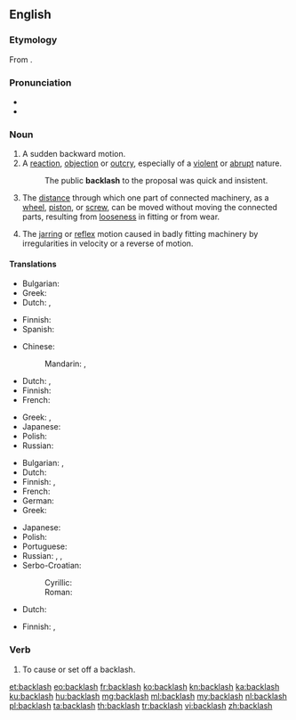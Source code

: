 ==English==
{{wikipedia|dab=backlash (disambiguation)|backlash}}

===Etymology===
From {{compound|back|lash|lang=en}}.

===Pronunciation===
* {{IPA|/ˈbækˌlæʃ/|lang=en}}
* {{audio|en-us-backlash.ogg|Audio (US)|lang=en}}

===Noun===
{{en-noun|es}}

# A sudden backward motion.
# A [[reaction]], [[objection]] or [[outcry]], especially of a [[violent]] or [[abrupt]] nature.
#: The public '''backlash''' to the proposal was quick and insistent.
# {{label|en|mechanics}} The [[distance]] through which one part of connected machinery, as a [[wheel]], [[piston]], or [[screw]], can be moved without moving the connected parts, resulting from [[loose]]ness in fitting or from wear.
# The [[jarring]] or [[reflex]] motion caused in badly fitting machinery by irregularities in velocity or a reverse of motion.

====Translations====
{{trans-top|sudden backward motion}}
* Bulgarian: {{t+|bg|ритане}}
* Greek: {{t|el|αντίδραση|f}}
* Dutch: {{t+|nl|tegenstroom}}, {{t+|nl|verzet}}
{{trans-mid}}
* Finnish: {{t|fi|takapotku}}
* Spanish: {{t+|es|reacción|m}}
{{trans-bottom}}

{{trans-top|violent or abrubt reaction}}
* Chinese:
*: Mandarin: {{t+|cmn|反彈|sc=Hani}}, {{t|cmn|反弹|tr=fǎntán|sc=Hani}}
* Dutch: {{t+|nl|tegenstroom}}, {{t+|nl|verzet}}
* Finnish: {{t|fi|vastaisku}}
* French: {{t+|fr|retour de bâton|m}}
{{trans-mid}}
* Greek: {{t|el|αντίκτυπος|m}}, {{t|el|εξέγερση|f}}
* Japanese: {{t|ja|バックラッシュ|tr=bakkurasshu|sc=Jpan}}
* Polish: {{t+|pl|sprzeciw|m}}
* Russian: {{qualifier|обра́тная}} {{t+|ru|реа́кция|f}}
{{trans-bottom}}

{{trans-top|mechanical: distance of free movement between connected parts}}
* Bulgarian: {{t+|bg|луфт}}, {{t+|bg|хлабина}}
* Dutch: {{t+|nl|speling}}
* Finnish: {{t|fi|välys}}, {{t|fi|klappi}}
* French: {{t+|fr|jeu|m}}
* German: {{t+|de|Spiel|n}}
* Greek: {{t|el|διάκενο|n}}
{{trans-mid}}
* Japanese: {{t|ja|バックラッシュ|tr=bakkurasshu|sc=Jpan}}
* Polish: {{t+|pl|luz|m}}
* Portuguese: {{t+|pt|jogo|m}}
* Russian: {{t|ru|мёртвый ход|m}}, {{t+|ru|люфт|m}}, {{t+|ru|зазо́р|m}}
* Serbo-Croatian:
*: Cyrillic: {{t|sh|зазор|m}}
*: Roman: {{t+|sh|zazor}}
{{trans-bottom}}

{{trans-top|jarring motion in badly fitting machinery}}
* Dutch: {{t+|nl|speling}}
{{trans-mid}}
* Finnish: {{t|fi|välys}}, {{t|fi|klappi}}
{{trans-bottom}}

===Verb===
{{en-verb|backlashes|backlashing|backlashed}}

# To cause or set off a backlash.
#: {{rfquote-sense|en}}

[[et:backlash]]
[[eo:backlash]]
[[fr:backlash]]
[[ko:backlash]]
[[kn:backlash]]
[[ka:backlash]]
[[ku:backlash]]
[[hu:backlash]]
[[mg:backlash]]
[[ml:backlash]]
[[my:backlash]]
[[nl:backlash]]
[[pl:backlash]]
[[ta:backlash]]
[[th:backlash]]
[[tr:backlash]]
[[vi:backlash]]
[[zh:backlash]]